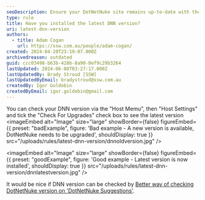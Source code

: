 ```yaml
---
seoDescription: Ensure your DotNetNuke site remains up-to-date with the latest version to optimize performance and security.
type: rule
title: Have you installed the latest DNN version?
uri: latest-dnn-version
authors:
  - title: Adam Cogan
    url: https://ssw.com.au/people/adam-cogan/
created: 2024-04-20T23:19:07.000Z
archivedreason: outdated
guid: ccc03498-b63b-428b-8a90-0ef9c29b3264
lastUpdated: 2024-06-08T03:27:17.000Z
lastUpdatedBy: Brady Stroud [SSW]
lastUpdatedByEmail: bradystroud@ssw.com.au
createdBy: Igor Goldobin
createdByEmail: igor.goldobin@gmail.com
---
```


You can check your DNN version via the "Host Memu", then "Host Settings" and tick the "Check For Upgrades" check box to see the latest version
<imageEmbed
  alt="Image"
  size="large"
  showBorder={false}
  figureEmbed={{
    preset: "badExample",
    figure: 'Bad example - A new version is available, DotNetNuke needs to be upgraded',
    shouldDisplay: true
  }}
  src="/uploads/rules/latest-dnn-version/dnnoldversion.jpg"
/>

<imageEmbed
  alt="Image"
  size="large"
  showBorder={false}
  figureEmbed={{
    preset: "goodExample",
    figure: 'Good example - Latest version is now installed',
    shouldDisplay: true
  }}
  src="/uploads/rules/latest-dnn-version/dnnlatestversion.jpg"
/>

It would be nice if DNN version can be checked by [Better way of checking DotNetNuke version on 'DotNetNuke Suggestions'](https://ssw.com.au/ssw/Standards/BetterSoftwareSuggestions/DotNetNuke.aspx#Version).
